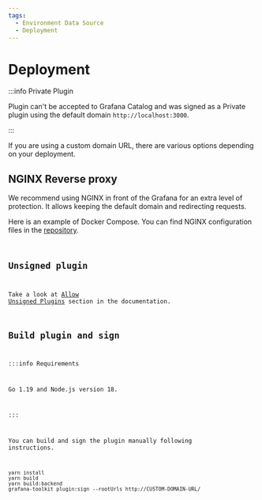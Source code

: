 ```yaml
---
tags:
  - Environment Data Source
  - Deployment
---
```



# Deployment

:::info Private Plugin

Plugin can't be accepted to Grafana Catalog and was signed as a Private plugin using the default domain `http://localhost:3000`.

:::

If you are using a custom domain URL, there are various options depending on your deployment.

## NGINX Reverse proxy

We recommend using NGINX in front of the Grafana for an extra level of protection. It allows keeping the default domain and redirecting requests.

Here is an example of Docker Compose. You can find NGINX configuration files in the [repository](https://github.com/VolkovLabs/volkovlabs-env-datasource).

<Code
  url="https://github.com/VolkovLabs/volkovlabs-env-datasource/blob/main/docker-compose-nginx.yml"
  language="yaml"
/>

## Unsigned plugin

Take a look at [Allow Unsigned Plugins](/plugins/grafana/allow-unsigned/) section in the documentation.

## Build plugin and sign

:::info Requirements

Go 1.19 and Node.js version 18.

:::

You can build and sign the plugin manually following instructions.

```
yarn install
yarn build
yarn build:backend
grafana-toolkit plugin:sign --rootUrls http://CUSTOM-DOMAIN-URL/
```
